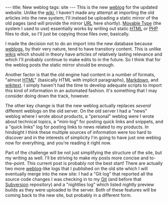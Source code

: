 ---
title: New weblog
tags: site
---
This is the new [[weblog]] for the updated website. Unlike the [[wiki]], I haven't made any attempt at importing the old articles into the new system; I'll instead be uploading a static mirror of the old pages (and will provide the mirror [[URL]] here shortly). [[Movable Type]] (the system I used to use) essentially works by writing out static [[HTML]] or [[PHP]] files to disk, so I'll just be copying those files over, basically.

I made the decision not to do an import into the new database because [[weblogs]], by their very nature, tend to have transitory content. This is unlike [[wikis]] which should in theory have articles of relatively lasting relevance and which I'll probably continue to make edits to in the future. So I think that for the weblog posts the static mirror should be enough.

Another factor is that the old engine had content in a number of formats, "almost [[HTML]]" (basically HTML with implicit paragraphs), [[Markdown]], and [[wikitext]]. I simply haven't had the time to develop adequate scripts to import this kind of information in an automated fashion. It's something that I may consider doing down the track, however.

The other key change is that the new weblog actually replaces ''several'' different weblogs on the old server. On the old server I had a "news" weblog where I wrote about products, a "personal" weblog were I wrote about technical topics, a "mini-log" for posting quick links and snippets, and a "quick links" log for posting links to news related to my products. In hindsight I think these multiple sources of information were too hard to discover and in the interests of simplicity I'm going to have just one weblog now for everything, and you're reading it right now.

Part of the challenge will be not just simplifying the structure of the site, but my writing as well. I'll be striving to make my posts more concise and to-the-point. This current post is probably not the best start!
There are actually two more [[weblog]]-like logs that I published on the old site which I will eventually merge into the new site: I had a "Git log" that reported all the source code changes I was checking in to my [[Git]] (and before that [[Subversion]] repository) and a "nightlies log" which listed nightly preview builds as they were uploaded to the server. Both of these features will be coming back to the new site, but probably in a different form.
